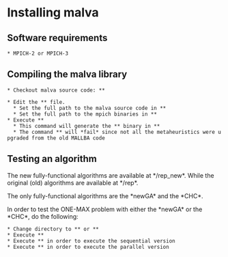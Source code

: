 =Installing malva=

==Software requirements==

 * MPICH-2 or MPICH-3

==Compiling the malva library==

 * Checkout malva source code: *{{{svn checkout https://malva.googlecode.com/svn/trunk/ malva}}}*

 * Edit the *{{{malva/environments}}}* file.
   * Set the full path to the malva source code in *{{{MALLBA_DIR}}}*
   * Set the full path to the mpich binaries in *{{{MPI_BIN}}}*
 * Execute *{{{make libs}}}*
   * This command will generate the *{{{MALLBA}}}* binary in *{{{MALLBA_DIR/lib}}}*
   * The command *{{{make all}}}* will *fail* since not all the metaheuristics were upgraded from the old MALLBA code

==Testing an algorithm==

The new fully-functional algorithms are available at *{{{MALLBA_DIR}}}/rep_new*. While the original (old) algorithms are available at *{{{MALLBA_DIR}}}/rep*.

The only fully-functional algorithms are the *newGA* and the *CHC*.

In order to test the ONE-MAX problem with either the *newGA* or the *CHC*, do the following:

 * Change directory to *{{{MALLBA_DIR/rep_new/CHC}}}* or *{{{MALLBA_DIR/rep_new/newGA}}}*
 * Execute *{{{make}}}*
 * Execute *{{{make SEQ}}}* in order to execute the sequential version
 * Execute *{{{make LAN}}}* in order to execute the parallel version